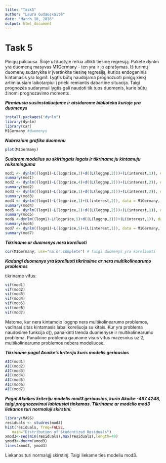 ---
title: "Task5"
author: "Laura Gudauskaitė"
date: "March 18, 2016"
output: html_document
---
Task 5
========================================================
Pinigų paklausa. Šioje užduotyje reikia atlikti tiesinę regresiją. Pakete dynlm yra duomenų masyvas M1Germany - ten yra ir jo aprašymas. Iš turimų duomenų sudarykite ir įvertinkite tiesinę regresiją, kurios endogeninis kintamasis yra logm1. Lygtis būtų naudojama prognozuoti pinigų kiekį artimiausiam laikotarpiui į prieki remiantis dabartine situacija. Taigi prognozės sudarymui lygtis gali naudoti tik tuos duomenis, kurie būtų žinomi prognozavimo momentu.

***Pirmiausia susiinstaliuojame ir atsidarome biblioteka kurioje yra duomenys***
```{r,message=FALSE}
install.packages("dynlm")
library(dynlm)
library(car)
M1Germany #duomenys
```

***Nubreziam grafika duomenu***
```{r}
plot(M1Germany)
```

***Sudarom modelius su skirtingais lagais ir tikriname ju kintamuju reiksminguma***
```{r}
mod1 <- dynlm((logm1)~L(logprice,3)+d((L(loggnp,2)))+(L(interest,1)), data = M1Germany, start = c(1960,1), end = c(1996,3))
summary(mod1)
mod2 <- dynlm((logm1)~L(logprice,4)+d((L(loggnp,2)))+(L(interest,2)), data = M1Germany, start = c(1960,1), end = c(1996,3))
summary(mod2)
mod3 <- dynlm((logm1)~L(logprice,1)+d((L(loggnp,3)))+(L(interest,2)), data = M1Germany, start = c(1960,1), end = c(1996,3))
summary(mod3)
mod4 <- dynlm((logm1)~L(logprice,1)+(L(interest,2)), data = M1Germany, start = c(1960,1), end = c(1996,3))
summary(mod4)
mod5 <- dynlm((logm1)~L(logprice,2)+d((L(loggnp,2)))+(L(interest,1)), data = M1Germany, start = c(1960,1), end = c(1996,3))
summary(mod5)
mod6 <-dynlm((logm1)~L(logprice,5)+d((L(loggnp,3)))+(L(interest,1)), data = M1Germany, start = c(1960,1), end = c(1996,3)) 
summary(mod6)
mod7 <- dynlm((logm1)~L(logprice,5)+(L(interest,1)), data = M1Germany, start = c(1960,1), end = c(1996,3))
summary(mod7)
```

***Tikriname ar duomenys nera koreliuoti***
```{r}
cor(M1Germany, use="na.or.complete") # Taigi duomenys yra koreliuoti
```

***Kadangi duomenys yra koreliuoti tikrinsime ar nera multikolinearumo problemos***

tikriname vifus:
```{r}
vif(mod1)
vif(mod2)
vif(mod3)
vif(mod4) 
vif(mod5)
vif(mod6)
vif(mod7)
```
Matome, kur nera kintamojo loggnp nera multikolinearumo problemos, vadinasi sitas kintamasis labai koreliuoja su kitais. Kur yra problema naudosime funkcija d(), panaikinti trenda duomenyse ir multikolinearumo problema. Panaikine problema gauname visus vifus mazesnius uz 2, multikolinearumo problemos nebera modeliuose.

***Tikriname pagal Acaike's kriteriju kuris modelis geriausias***
```{r}
AIC(mod1)
AIC(mod2)
AIC(mod3)
AIC(mod4)
AIC(mod5)
AIC(mod6)
AIC(mod7)
```

***Pagal Akaikes kriteriju modelis mod3 geriausias, kurio Akaike -497.4248, taigi prognozavimui labiausiai tinkamas. Tikriname ar modelio mod3 liekanos turi normaluji skirstini:***
```{r}
library(MASS)
residuals <- studres(mod3)
hist(residuals, freq=FALSE,
   main="Distribution of Studentized Residuals")
xmod3<-seq(min(residuals),max(residuals),length=40)
ymod3<-dnorm(xmod3)
lines(xmod3, ymod3)
```
Liekanos turi normalųjį skirstinį. Taigi liekame ties modeliu mod3.



